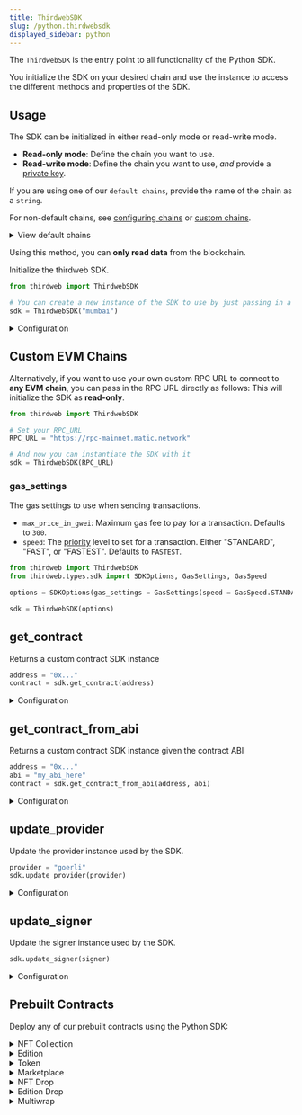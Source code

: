 ```yaml
---
title: ThirdwebSDK
slug: /python.thirdwebsdk
displayed_sidebar: python
---
```


The `ThirdwebSDK` is the entry point to all functionality of the Python SDK.

You initialize the SDK on your desired chain and use the instance to access the different methods and properties of the SDK.

## Usage

The SDK can be initialized in either read-only mode or read-write mode.

- **Read-only mode**: Define the chain you want to use.
- **Read-write mode**: Define the chain you want to use, _and_ provide a
  [private key](/sdk.thirdwebsdk.fromprivatekey).

If you are using one of our <code>default chains</code>, provide the name of the chain as a `string`.

For non-default chains, see [configuring chains](#provider) or [custom chains](#custom-evm-chains).

<details>
  <summary>View default chains</summary>
  <div>
    <ul>
      <li>
        <b>Ethereum</b>: <code>"ethereum"</code>
      </li>
      <li>
        <b>Goerli</b>: <code>"goerli"</code>
      </li>
      <li>
        <b>Rinkeby</b>: <code>"rinkeby"</code>
      </li>
      <li>
        <b>Polygon</b>: <code>"polygon"</code>
      </li>
      <li>
        <b>Mumbai</b>: <code>"mumbai"</code>
      </li>
      <li>
        <b>Arbitrum One</b>: <code>"arbitrum"</code>
      </li>
      <li>
        <b>Fantom Opera</b>: <code>"fantom"</code>
      </li>
      <li>
        <b>Localhost</b>: <code>"localhost"</code>
      </li>
    </ul>
  </div>
</details>

Using this method, you can **only read data** from the blockchain.

Initialize the thirdweb SDK.

```python
from thirdweb import ThirdwebSDK

# You can create a new instance of the SDK to use by just passing in a network name
sdk = ThirdwebSDK("mumbai")
```

<details>
<summary>Configuration</summary>
<div>

#### provider

The web3 provider instance to use for getting on-chain data. Must be of type `str`.

#### signer (optional)

A `LocalAccount` object representing the signer to use for sending transactions

#### options (optional)

optional SDK configuration options. Must be an object of type `SDKOption`

```python
class SDKOptions(object):
    """
    Optional settings to configure the SDK
    :param read_only_settings: optional read-only RPC settings
    :param gas_settings: gas settings
    """

    read_only_settings: Optional[ReadOnlySettings] = None
    gas_settings: GasSettings = GasSettings()

class ReadOnlySettings(object):
    """
    The read-only RPC settings for the SDK.
    :param rpc_url: URL of the RPC
    :param chain_id: optional chain ID to use for the RPC
    """

    rpc_url: str = ""
    chain_id: Optional[ChainId] = None

class GasSettings(object):
    """
    The gas settings for the SDK.
    :param max_price_in_gwei: maximum gas price in gwei, defaults to 300
    :param speed: gas speed to use, defaults to "fastest"
    """

    max_price_in_gwei: int = 300
    speed: GasSpeed = GasSpeed.FASTEST

class GasSpeed(Enum):
    STANDARD = "standard"
    FAST = "fast"
    FASTEST = "fastest"
```

#### storage (optional)

The IPFS storage instance, a `LocalAccount` object, to use for storing data

</div>
</details>

## Custom EVM Chains

Alternatively, if you want to use your own custom RPC URL to connect to **any EVM chain**, you can pass in the RPC URL directly as follows:
This will initialize the SDK as **read-only**.

```python
from thirdweb import ThirdwebSDK

# Set your RPC_URL
RPC_URL = "https://rpc-mainnet.matic.network"

# And now you can instantiate the SDK with it
sdk = ThirdwebSDK(RPC_URL)
```

### gas_settings

The gas settings to use when sending transactions.

- `max_price_in_gwei`: Maximum gas fee to pay for a transaction. Defaults to `300`.
- `speed`: The [priority](https://www.youtube.com/watch?v=gsfJywNxpi4) level to set for a transaction.
  Either "STANDARD", "FAST", or "FASTEST". Defaults to `FASTEST`.

```python
from thirdweb import ThirdwebSDK
from thirdweb.types.sdk import SDKOptions, GasSettings, GasSpeed

options = SDKOptions(gas_settings = GasSettings(speed = GasSpeed.STANDARD))

sdk = ThirdwebSDK(options)
```

## get_contract

Returns a custom contract SDK instance

```python
address = "0x..."
contract = sdk.get_contract(address)
```

<details>
<summary>Configuration</summary>
<div>

#### address

The address of the custom contract. Must be of type `str`

### Return Value

A `CustomContract` object representing the custom contract SDK instance

```python
class CustomContract(BaseContract[Any]):
    def __init__(
        self,
        provider: Web3,
        address: str,
        abi: str,
        storage: IpfsStorage,
        signer: Optional[LocalAccount] = None,
        options: SDKOptions = SDKOptions(),
    ):
```

</div>
</details>

## get_contract_from_abi

Returns a custom contract SDK instance given the contract ABI

```python
address = "0x..."
abi = "my_abi_here"
contract = sdk.get_contract_from_abi(address, abi)
```

<details>
<summary>Configuration</summary>
<div>

#### address

The address of the custom contract. Must be of type `str`.

#### abi

The abi of the custom contract. Must be of type `str`.

### Return Value

A `CustomContract` object representing the custom contract SDK instance

```python
class CustomContract(BaseContract[Any]):
    def __init__(
        self,
        provider: Web3,
        address: str,
        abi: str,
        storage: IpfsStorage,
        signer: Optional[LocalAccount] = None,
        options: SDKOptions = SDKOptions(),
    ):
```

</div>
</details>

## update_provider

Update the provider instance used by the SDK.

```python
provider = "goerli"
sdk.update_provider(provider)
```

<details>
<summary>Configuration</summary>
<div>

#### provider

The web3 provider instance to use for getting on-chain data. Must be of type `str` and be one of the default chains.

</div>
</details>

## update_signer

Update the signer instance used by the SDK.

```python
sdk.update_signer(signer)
```

<details>
<summary>Configuration</summary>
<div>

#### signer

The new signer to use for sending transactions. Must be of type `LocalAccount`.

</div>
</details>

## Prebuilt Contracts

Deploy any of our prebuilt contracts using the Python SDK:

<details>
  <summary>NFT Collection</summary>
  <div>

## get_nft_collection

Returns an NFT Collection contract SDK instance

```python
nft_collection_contract = sdk.get_nft_collection(address)
```

#### address

The address of the NFT Collection contract

### Return Value

The NFT Collection contract SDK instance.

</div>
</details>

<details>
  <summary>Edition</summary>
  <div>

## get_edition

Returns an Edition contract SDK instance

```python
edition_contract = sdk.get_edition(address)
```

#### address

The address of the Edition contract

### Return Value

The Edition contract SDK instance.

</div>
</details>

<details>
  <summary>Token</summary>
  <div>

## get_token

Returns a Token contract SDK instance

```python
token_contract = sdk.get_token(address)
```

#### address

The address of the Token contract

### Return Value

The Token contract SDK instance.

</div>
</details>

<details>
  <summary>Marketplace</summary>
  <div>

## get_marketplace

Returns a Marketplace contract SDK instance

```python
marketplace_contract = sdk.get_marketplace(address)
```

#### address

The address of the Marketplace contract

### Return Value

The Marketplace contract SDK instance.

</div>
</details>

<details>
  <summary>NFT Drop</summary>
  <div>

## get_nft_drop

Returns an NFT Drop contract SDK instance

```python
nft_drop_contract = sdk.get_nft_drop(address)
```

#### address

The address of the NFT Drop contract

### Return Value

The NFT Drop contract SDK instance.

</div>
</details>

<details>
  <summary>Edition Drop</summary>
  <div>

## get_edition_drop

Returns an Edition Drop contract SDK instance

```python
edition_drop_contract = sdk.get_edition_drop(address)
```

#### address

The address of the Edition Drop contract

### Return Value

The Edition Drop contract SDK instance.

</div>
</details>

<details>
  <summary>Multiwrap</summary>
  <div>

## get_edition

Returns an Multiwrap contract SDK instance

```python
multiwrap_contract = sdk.get_multiwrap(address)
```

#### address

The address of the Multiwrap contract

### Return Value

The Multiwrap contract SDK instance.

</div>
</details>
